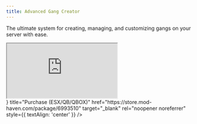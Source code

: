 ```yaml
---
title: Advanced Gang Creator
---
```



The ultimate system for creating, managing, and customizing gangs on your server with ease.

<div style={{  
    position: 'relative',  
    width: '100%',  
    maxWidth: '800px', 
    paddingBottom: '56.25%',  
    height: 0,  
    overflow: 'hidden', 
    margin: '0 auto', 
    borderRadius: '8px' 
}}> 
    <iframe  
        src="https://www.youtube.com/embed/7HrEpFq5Z-U?si=f9-CO32A3gI5mzfQ"  
        style={{ position: 'absolute', top: 0, left: 0, width: '100%', height: '100%', border: 0 }}  
        allow="accelerometer; autoplay; clipboard-write; encrypted-media; gyroscope; picture-in-picture; web-share"  
        referrerPolicy="strict-origin-when-cross-origin"  
        allowFullScreen> 
    </iframe> 
</div> 
 
<div style={{  
    display: 'flex',  
    justifyContent: 'center',  
    alignItems: 'center',
    width: '100%',
    marginTop: '20px'
}}> 
    <Card  
        icon={<FaShoppingBasket />}  
        title="Purchase (ESX/QB/QBOX)"  
        href="https://store.mod-haven.com/package/6993510"  
        target="_blank"  
        rel="noopener noreferrer"  
        style={{ textAlign: 'center' }}  
    /> 
</div>